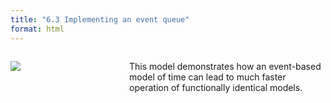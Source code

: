 ```yaml
---
title: "6.3 Implementing an event queue"
format: html
---
```


:::: {.columns}
::: {.column width=35%}
[![](6.3-event-queue-simple.png){style="padding-right:10px;"}](6.3-event-queue-simple.nlogox)
:::

::: {.column width=65%}
This model demonstrates how an event-based model of time can lead to much faster operation of functionally identical models.
:::
::::